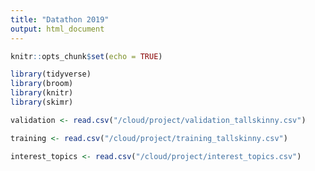 ```yaml
---
title: "Datathon 2019"
output: html_document
---
```


```r
knitr::opts_chunk$set(echo = TRUE)
```

```r
library(tidyverse)
library(broom)
library(knitr)
library(skimr)
```

```r
validation <- read.csv("/cloud/project/validation_tallskinny.csv")

training <- read.csv("/cloud/project/training_tallskinny.csv")

interest_topics <- read.csv("/cloud/project/interest_topics.csv")
```






